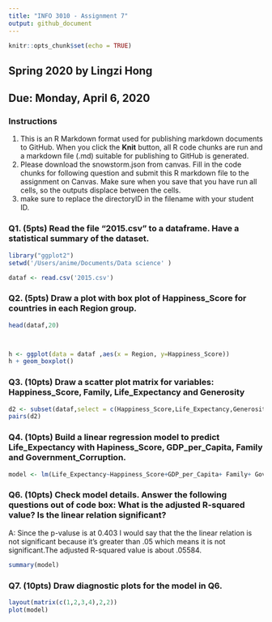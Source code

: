 ---
title: "INFO 3010 - Assignment 7"
output: github_document
---

```{r setup, include=FALSE}
knitr::opts_chunk$set(echo = TRUE)
```

## Spring 2020 by Lingzi Hong
## Due: Monday, April 6, 2020
### Instructions
1. This is an R Markdown format used for publishing markdown documents to GitHub. When you click the **Knit** button, all R code chunks are run and a markdown file (.md) suitable for publishing to GitHub is generated.
2. Please download the snowstorm.json from canvas. Fill in the code chunks for following question and submit this R markdown file to the assignment on Canvas. Make sure when you save that you have run all cells, so the outputs displace between the cells.
3. make sure to replace the directoryID in the filename with your student ID. 


### Q1. (5pts) Read the file "2015.csv" to a dataframe. Have a statistical summary of the dataset. 
```{r}
library("ggplot2")
setwd('/Users/anime/Documents/Data science' )

dataf <- read.csv('2015.csv')
```

### Q2. (5pts) Draw a plot with box plot of Happiness_Score for countries in each Region group.
```{r}
head(dataf,20)



h <- ggplot(data = dataf ,aes(x = Region, y=Happiness_Score))
h + geom_boxplot()


```

### Q3. (10pts) Draw a scatter plot matrix for variables: Happiness_Score, Family, Life_Expectancy and Generosity
```{r}
d2 <- subset(dataf,select = c(Happiness_Score,Life_Expectancy,Generosity,Family))
pairs(d2)

```

### Q4. (10pts) Build a linear regression model to predict Life_Expectancy with Hapiness_Score, GDP_per_Capita, Family and Government_Corruption. 
```{r}
model <- lm(Life_Expectancy~Happiness_Score+GDP_per_Capita+ Family+ Government_Corruption, data =train)
```


### Q6. (10pts) Check model details. Answer the following questions out of code box: What is the adjusted R-squared value? Is the linear relation significant? 
A: Since the p-valuse is at 0.403 I would say that the the linear relation is not significant because it's greater than .05 which means it is not significant.The adjusted R-squared value is about .05584.

```{r}
summary(model)

```

### Q7. (10pts) Draw diagnostic plots for the model in Q6. 
```{r}
layout(matrix(c(1,2,3,4),2,2))
plot(model)
```

